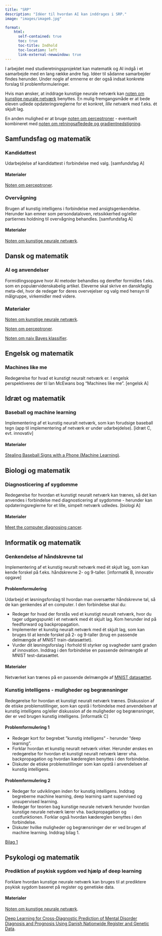 ```yaml
---
title: "SRP"
description: "Idéer til hvordan AI kan inddrages i SRP."
image: "images/image6.jpg"

format:
    html: 
      self-contained: true
      toc: true
      toc-title: Indhold
      toc-location: left
      link-external-newwindow: true
---
```


I arbejdet med studieretningsprojektet kan matematik og AI indgå i et samarbejde med en lang række andre fag. Idéer til sådanne samarbejder findes herunder. Under nogle af emnerne er der også indsat konkrete forslag til problemformuleringer.

Hvis man ønsker, at inddrage kunstige neurale netværk kan [noten om kunstige neurale netværk](materialer/neurale_net/neurale_net.qmd) benyttes. En mulig fremgangsmåde er at bede eleven udlede opdateringsreglerne for et konkret, *lille* netværk med f.eks. ét skjult lag.

En anden mulighed er at bruge [noten om perceptroner](materialer/perceptron/perceptron.qmd) - eventuelt kombineret med [noten om retningsafledede og gradientnedstigning](materialer/retningsafledede/).

## Samfundsfag og matematik

::: {.callout-note collapse="true" appearance="minimal"}
### Kandidattest

Udarbejdelse af kandidattest i forbindelse med valg. [samfundsfag A]


#### Materialer

[Noten om perceptroner](materialer/perceptron/perceptron.qmd).
:::

::: {.callout-note collapse="true" appearance="minimal"}
### Overvågning

Brugen af kunstig intelligens i forbindelse med ansigtsgenkendelse. Herunder kan emner som persondataloven, retssikkerhed og/eller partiernes holdning til overvågning behandles. [samfundsfag A]

#### Materialer

[Noten om kunstige neurale netværk](materialer/neurale_net/neurale_net.qmd).

:::


## Dansk og matematik

::: {.callout-note collapse="true" appearance="minimal"}
### AI og anvendelser

Formidlingsopgave hvor AI metoder behandles og derefter formidles f.eks. som en populærvidenskabelig artikel. Eleverne skal skrive en danskfaglig meta-del, hvor de redegør for deres overvejelser og valg med hensyn til målgruppe, virkemidler med videre.

### Materialer
[Noten om kunstige neurale netværk](materialer/neurale_net/neurale_net.qmd).

[Noten om perceptroner](materialer/perceptron/perceptron.qmd).

[Noten om naiv Bayes klassifier](materialer/naivbayes/NaivBayes.qmd).

:::

## Engelsk og matematik

::: {.callout-note collapse="true" appearance="minimal"}
### Machines like me

Redegørelse for hvad et kunstigt neuralt netværk er. I engelsk perspektiveres der til Ian McEwans bog "Machines like me". [engelsk A]

:::


## Idræt og matematik

::: {.callout-note collapse="true" appearance="minimal"}
### Baseball og machine learning

Implementering af et kunstig neuralt netværk, som kan forudsige baseball tegn (app til implementering af netværk er under udarbejdelse). [idræt C, evt. innovativ]


#### Materialer
[Stealing Baseball Signs with a Phone (Machine Learning)](https://www.youtube.com/watch?v=PmlRbfSavbI&t=5s). 
:::


## Biologi og matematik

::: {.callout-note collapse="true" appearance="minimal"}
### Diagnosticering af sygdomme

Redegørelse for hvordan et kunstigt neuralt netværk kan trænes, så det kan anvendes i forbindelse med diagnosticering af sygdomme - herunder kan opdateringsreglerne for et lille, simpelt netværk udledes. [biologi A]


#### Materialer
[Meet the computer diagnosing cancer](https://www.youtube.com/watch?v=aLSzh_tqwxw&t=140s). 
:::

## Informatik og matematik

::: {.callout-note collapse="true" appearance="minimal"}
### Genkendelse af håndskrevne tal

Implementering af et kunstig neuralt netværk med ét skjult lag, som kan kende forskel på f.eks. håndskrevne 2- og 9-taller. [informatik B, innovativ opgave]

#### Problemformulering

Udarbejd et løsningsforslag til hvordan man oversætter håndskrevne tal, så de kan genkendes af en computer. I den forbindelse skal du:

+ Redegør for hvad der forstås ved et kunstigt neuralt netværk, hvor du tager udgangspunkt i et netværk med ét skjult lag. Kom herunder ind på feedforward og backpropagation.
+ Implementer et kunstig neuralt netværk med ét skjult lag, som kan bruges til at kende forskel på 2- og 9-taller (brug en passende delmængde af MNIST train-datasættet).
+ Vurder dit løsningsforslag i forhold til styrker og svagheder samt graden af innovation. Inddrag i den forbindelse en passende delmængde af MNIST test-datasættet.


#### Materialer
Netværket kan trænes på en passende delmængde af [MNIST datasættet](https://www.kaggle.com/datasets/oddrationale/mnist-in-csv?resource=download). 
:::


::: {.callout-note collapse="true" appearance="minimal"}
### Kunstig intelligens - muligheder og begrænsninger

Redegørelse for hvordan et kunstigt neuralt netværk trænes. Diskussion af de etiske problemstillinger, som kan opstå i forbindelse med anvendelsen af kunstig intelligens og/eller diskussion af de muligheder og begrænsninger, der er ved brugen kunstig intelligens. [informatik C]

#### Problemformulering 1

+ Redegør kort for begrebet ”kunstig intelligens” - herunder ”deep learning”.
+ Forklar hvordan et kunstig neuralt netværk virker. Herunder ønskes en redegørelse for hvordan et kunstigt neuralt netværk lærer vha. backpropagation og hvordan kædereglen benyttes i den forbindelse. 
+ Diskuter de etiske problemstillinger som kan opstå i anvendelsen af kunstig intelligens. 


#### Problemformulering 2

+ Redegør for udviklingen inden for kunstig intelligens. Inddrag begreberne machine learning, deep learning samt supervised og unsupervised learning.
+ Redegør for teorien bag kunstige neurale netværk herunder hvordan kunstige neurale netværk lærer vha. backpropagation og costfunktionen. Forklar også hvordan kædereglen benyttes i den forbindelse.
+ Diskuter hvilke muligheder og begrænsninger der er ved brugen af machine learning. Inddrag bilag 1.

[Bilag 1](https://medium.com/@hussain.tibacademy/advantages-and-disadvantages-of-machine-learning-language-ad11badda9e5)

:::

## Psykologi og matematik

::: {.callout-note collapse="true" appearance="minimal"}
### Prediktion af psykisk sygdom ved hjælp af deep learning

Forklare hvordan kunstige neurale netværk kan bruges til at prediktere psykisk sygdom baseret på register og genetiske data.


#### Materialer

[Noten om kunstige neurale netværk](materialer/neurale_net/neurale_net.qmd).

[Deep Learning for Cross-Diagnostic Prediction of Mental Disorder Diagnosis and Prognosis Using Danish Nationwide Register and Genetic Data](https://jamanetwork.com/journals/jamapsychiatry/article-abstract/2799270).

:::


